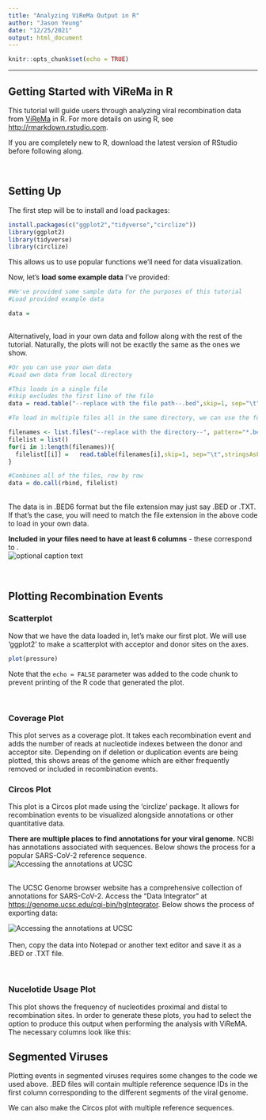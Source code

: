 ```yaml
---
title: "Analyzing ViReMa Output in R"
author: "Jason Yeung"
date: "12/25/2021"
output: html_document
---
```


```r
knitr::opts_chunk$set(echo = TRUE)
```

------

## **Getting Started with ViReMa in R**

This tutorial will guide users through analyzing viral recombination data from [ViReMa](https://bioconda.github.io/recipes/virema/README.html) in R. For more details on using R, see <http://rmarkdown.rstudio.com>.


If you are completely new to R, download the latest version of RStudio before following along.

<br>
  
## **Setting Up**
The first step will be to install and load packages:
```r
install.packages(c("ggplot2","tidyverse","circlize"))
library(ggplot2)
library(tidyverse)
library(circlize)
```
  
  
This allows us to use popular functions we'll need for data visualization.
  
  
Now, let's **load some example data** I've provided:

```r

#We've provided some sample data for the purposes of this tutorial
#Load provided example data

data = 
  
```

Alternatively, load in your own data and follow along with the rest of the tutorial. Naturally, the plots will not be exactly the same as the ones we show.

```r
#Or you can use your own data
#Load own data from local directory

#This loads in a single file
#skip excludes the first line of the file
data = read.table("--replace with the file path--.bed",skip=1, sep="\t",stringsAsFactors=FALSE, quote="")

#To load in multiple files all in the same directory, we can use the following:

filenames <- list.files("--replace with the directory--", pattern="*.bed", full.names=TRUE)
filelist = list()
for(i in 1:length(filenames)){
  filelist[[i]] =   read.table(filenames[i],skip=1, sep="\t",stringsAsFactors=FALSE, quote="")
}

#Combines all of the files, row by row
data = do.call(rbind, filelist)

```
  
<br>
The data is in .BED6 format but the file extension may just say .BED or .TXT. If that's the case, you will need to match the file extension in the above code to load in your own data. 

**Included in your files need to have at least 6 columns** - these correspond to .  
![optional caption text](files/img.png)

<br>

## **Plotting Recombination Events**

### **Scatterplot**
Now that we have the data loaded in, let's make our first plot. We will use 'ggplot2' to make a scatterplot with acceptor and donor sites on the axes.

```r
plot(pressure)
```

Note that the `echo = FALSE` parameter was added to the code chunk to prevent printing of the R code that generated the plot.

<br>

### **Coverage Plot**
This plot serves as a coverage plot. It takes each recombination event and adds the number of reads at nucleotide indexes between the donor and acceptor site. Depending on if deletion or duplication events are being plotted, this shows areas of the genome which are either frequently removed or included in recombination events.
<br>

### **Circos Plot**
This plot is a Circos plot made using the 'circlize' package. It allows for recombination events to be visualized alongside annotations or other quantitative data.


**There are multiple places to find annotations for your viral genome.** 
NCBI has annotations associated with sequences. Below shows the process for a popular SARS-CoV-2 reference sequence.
![Accessing the annotations at UCSC](files/exportNCBIanno.gif)

<br>
The UCSC Genome browser website has a comprehensive collection of annotations for SARS-CoV-2. Access the "Data Integrator" at <https://genome.ucsc.edu/cgi-bin/hgIntegrator>. Below shows the process of exporting data:

![Accessing the annotations at UCSC](files/exportUCSCanno.gif)
<br><br>
Then, copy the data into Notepad or another text editor and save it as a .BED or .TXT file.

<br>

### **Nucelotide Usage Plot**
This plot shows the frequency of nucleotides proximal and distal to recombination sites. In order to generate these plots, you had to select the option to produce this output when performing the analysis with ViReMA. The necessary columns look like this:
<br>


## **Segmented Viruses**

Plotting events in segmented viruses requires some changes to the code we used above. .BED files will contain multiple reference sequence IDs in the first column corresponding to the different segments of the viral genome.

We can also make the Circos plot with multiple reference sequences.
